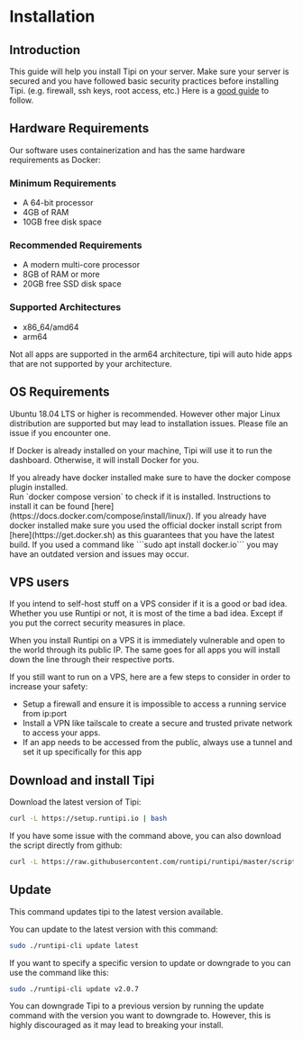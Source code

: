 
# Installation

## Introduction

This guide will help you install Tipi on your server. Make sure your server is secured and you have followed basic security practices before installing Tipi. (e.g. firewall, ssh keys, root access, etc.) Here is a [good guide](https://www.tecmint.com/initial-ubuntu-server-setup-guide/) to follow.

## Hardware Requirements

Our software uses containerization and has the same hardware requirements as Docker:

### Minimum Requirements

- A 64-bit processor
- 4GB of RAM
- 10GB free disk space

### Recommended Requirements

- A modern multi-core processor
- 8GB of RAM or more
- 20GB free SSD disk space

### Supported Architectures

- x86_64/amd64
- arm64

<Callout>
  Not all apps are supported in the arm64 architecture, tipi will auto hide apps that are not
  supported by your architecture.
</Callout>

## OS Requirements

Ubuntu 18.04 LTS or higher is recommended. However other major Linux distribution are supported but may lead to installation issues.
Please file an issue if you encounter one.

If Docker is already installed on your machine, Tipi will use it to run the dashboard. Otherwise, it will install Docker for you.

<Callout type="warning">
  If you already have docker installed make sure to have the docker compose plugin installed.
  <br />
  Run `docker compose version` to check if it is installed. Instructions to install it can be found
  [here](https://docs.docker.com/compose/install/linux/).
</Callout>

<Callout type="warning">
  If you already have docker installed make sure you used the official docker install script from
  [here](https://get.docker.sh) as this guarantees that you have the latest build. If you used a
  command like ```sudo apt install docker.io``` you may have an outdated version and issues may
  occur.
</Callout>

## VPS users

If you intend to self-host stuff on a VPS consider if it is a good or bad idea. Whether you use Runtipi or not, it is most of the time a bad idea. Except if you put the correct security measures in place.

When you install Runtipi on a VPS it is immediately vulnerable and open to the world through its public IP. The same goes for all apps you will install down the line through their respective ports.

If you still want to run on a VPS, here are a few steps to consider in order to increase your safety:

- Setup a firewall and ensure it is impossible to access a running service from ip:port
- Install a VPN like tailscale to create a secure and trusted private network to access your apps.
- If an app needs to be accessed from the public, always use a tunnel and set it up specifically for this app

## Download and install Tipi

Download the latest version of Tipi:

```bash
curl -L https://setup.runtipi.io | bash
```

If you have some issue with the command above, you can also download the script directly from github:

```bash
curl -L https://raw.githubusercontent.com/runtipi/runtipi/master/scripts/install.sh | bash
```

## Update

This command updates tipi to the latest version available.

You can update to the latest version with this command:

```bash
sudo ./runtipi-cli update latest
```

If you want to specify a specific version to update or downgrade to you can use the command
like this:

```bash
sudo ./runtipi-cli update v2.0.7
```

<Callout type="warning">
  You can downgrade Tipi to a previous version by running the update command with the version you
  want to downgrade to. However, this is highly discouraged as it may lead to breaking your install.
</Callout>
